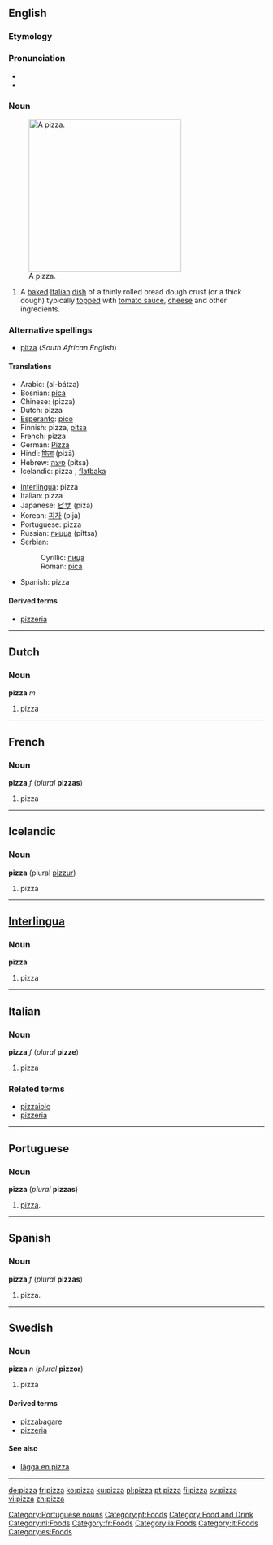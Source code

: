 {{see|Pizza}}

==English==
{{wikipedia}}
===Etymology===
{{It.}}

===Pronunciation===
* {{IPA|/piːtsə/}}
* {{audio|en-us-pizza.ogg|Audio (US)}}

===Noun===
{{en-noun|pl2=pizze}}
[[Image:Supreme pizza.jpg|thumb|300px|right|A pizza.]]
# A [[baked]] [[Italian]] [[dish]] of a thinly rolled bread dough crust (or a thick dough) typically [[top]]ped with [[tomato sauce]], [[cheese]] and other ingredients.

===Alternative spellings===
*[[pitza]] (''South African English'')

====Translations====
{{top}}
*Arabic: {{ARchar|[[البتزة|البَتْزَة]]}} (al-bátza) {{f}}
*Bosnian: [[pica]] {{f}}
*Chinese: (pizza)
*Dutch: pizza {{m}}
*[[Esperanto]]: [[pico]]
*Finnish: pizza, [[pitsa]]
*French: pizza {{f}}
*German: [[Pizza]] {{f}}
*Hindi: [[पिज़ा]] (pizā) {{m}}
*Hebrew: [[פיצה]] (pítsa)
*Icelandic: pizza {{f}}, [[flatbaka]] {{f}}
{{mid}}
*[[Interlingua]]: pizza
*Italian: pizza {{f}}
*Japanese: [[ピザ]] (piza)
*Korean: [[피자]] (pija)
*Portuguese: pizza {{f}}
*Russian: [[пицца]] (píttsa) {{f}}
*Serbian:
*:Cyrillic: [[пица]] {{f}}
*:Roman: [[pica]] {{f}}
*Spanish: pizza {{f}}
{{bottom}}

====Derived terms====
* [[pizzeria]]

----

==Dutch==
===Noun===
'''pizza''' ''m''

#pizza

----
==French==
===Noun===
'''pizza''' ''f'' (''plural'' '''pizzas''')

#pizza

----

==Icelandic==
===Noun===
'''pizza''' {{f}} (plural [[pizzur]])

#pizza

----

==[[Interlingua]]==
===Noun===
'''pizza'''

#pizza

----

==Italian==
===Noun===
'''pizza''' ''f'' (''plural'' '''pizze''')

#pizza

===Related terms===
*[[pizzaiolo]]
*[[pizzeria]]
----
==Portuguese==
===Noun===
'''pizza''' {{f}} (''plural'' '''pizzas''')

# [[#English|pizza]].

[[Category:Portuguese nouns]]
[[Category:pt:Foods]]

----

==Spanish==
===Noun===
'''pizza''' ''f'' (''plural'' '''pizzas''')

# pizza.

----
==Swedish==
===Noun===
'''pizza''' ''n'' (''plural'' '''pizzor''')

#pizza

====Derived terms====
*[[pizzabagare]]
*[[pizzeria]]

====See also====
*[[lägga en pizza]]
----


[[Category:Food and Drink]]
[[Category:nl:Foods]]
[[Category:fr:Foods]]
[[Category:ia:Foods]]
[[Category:it:Foods]]
[[Category:es:Foods]]

[[de:pizza]]
[[fr:pizza]]
[[ko:pizza]]
[[ku:pizza]]
[[pl:pizza]]
[[pt:pizza]]
[[fi:pizza]]
[[sv:pizza]]
[[vi:pizza]]
[[zh:pizza]]